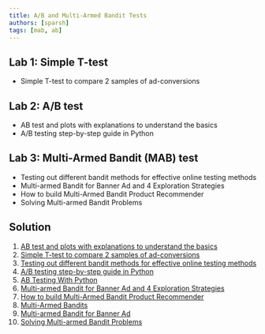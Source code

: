 ```yaml
---
title: A/B and Multi-Armed Bandit Tests
authors: [sparsh]
tags: [mab, ab]
---
```


## Lab 1: Simple T-test

- Simple T-test to compare 2 samples of ad-conversions

## Lab 2: A/B test

- AB test and plots with explanations to understand the basics
- A/B testing step-by-step guide in Python

## Lab 3: Multi-Armed Bandit (MAB) test

- Testing out different bandit methods for effective online testing methods
- Multi-armed Bandit for Banner Ad and 4 Exploration Strategies
- How to build Multi-Armed Bandit Product Recommender
- Solving Multi-armed Bandit Problems

## Solution

1. [AB test and plots with explanations to understand the basics](https://nbviewer.org/github/sparsh-ai/notebooks/blob/main/2021-06-27-ab-test-in-five-simple-steps.ipynb)
2. [Simple T-test to compare 2 samples of ad-conversions](https://nbviewer.org/github/sparsh-ai/notebooks/blob/main/2021-06-27-ad-conversion-simple-ab-testing.ipynb)
3. [Testing out different bandit methods for effective online testing methods](https://nbviewer.org/github/sparsh-ai/notebooks/blob/main/2021-06-19-methods-for-effective-online-testing.ipynb)
4. [A/B testing step-by-step guide in Python](https://nbviewer.org/github/sparsh-ai/notebooks/blob/main/2021-06-28-step-by-step-ab-testing-guide.ipynb)
5. [AB Testing With Python](https://nbviewer.org/github/sparsh-ai/notebooks/blob/main/2021-06-28-udacity-abtest-python.ipynb)
6. [Multi-armed Bandit for Banner Ad and 4 Exploration Strategies](https://nbviewer.org/github/sparsh-ai/notebooks/blob/main/2021-07-02-ads-selection-using-bandits.ipynb)
7. [How to build Multi-Armed Bandit Product Recommender](https://nbviewer.org/github/sparsh-ai/notebooks/blob/main/2021-07-27-mab-product.ipynb)
8. [Multi-Armed Bandits](https://nbviewer.org/github/sparsh-ai/notebooks/blob/main/2022-01-14-mab.ipynb)
9. [Multi-armed Bandit for Banner Ad](https://nbviewer.org/github/sparsh-ai/notebooks/blob/main/2022-01-18-mab.ipynb)
10. [Solving Multi-armed Bandit Problems](https://nbviewer.org/github/sparsh-ai/notebooks/blob/main/2022-01-20-mab.ipynb)